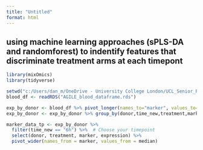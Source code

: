 ```yaml
---
title: "Untitled"
format: html
---
```


## using machine learning approaches (sPLS-DA and randomforest) to indentify features that discriminate treatment arms at each timepont
```r
library(mixOmics)
library(tidyverse)
```


```r
setwd("c:/Users/dan_m/OneDrive - University College London/UCL_Senior_Research_Fellow/AGILE/Blood/sub_clustering")
blood_df <- readRDS("AGILE_blood_dataframe.rds")
```


```r
exp_by_donor <- blood_df %>% pivot_longer(names_to="marker", values_to="expression", cols=c(1:31))
exp_by_donor <- exp_by_donor %>% group_by(donor,time_new,treatment,marker) %>% summarise(median = median(expression))

marker_data_tp <- exp_by_donor %>%
  filter(time_new == "6h") %>%  # Choose your timepoint
  select(donor, treatment, marker, expression) %>%
  pivot_wider(names_from = marker, values_from = median)

```